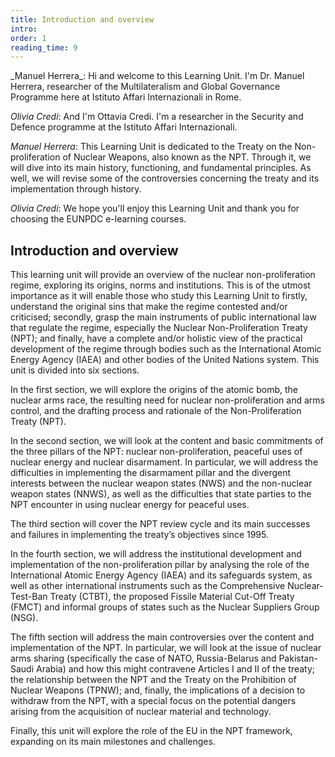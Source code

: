 ```yaml
---
title: Introduction and overview
intro:
order: 1
reading_time: 9
---
```


<LectureVideo smil="/lu05/video.smil" provider="video-stream">
  _Manuel Herrera_: Hi and welcome to this Learning Unit. I'm Dr. Manuel Herrera, researcher of the Multilateralism and Global Governance Programme
  here at Istituto Affari Internazionali in Rome.

  _Olivia Credi_: And I'm Ottavia Credi. I'm a researcher in the Security and Defence programme at the Istituto Affari Internazionali.

  _Manuel Herrera_: This Learning Unit is dedicated to the Treaty on the Non-proliferation of Nuclear Weapons, also known as the NPT.
  Through it, we will dive into its main history, functioning, and fundamental principles. As well, we will revise some of the controversies concerning the treaty and its implementation through history.

  _Olivia Credi_: We hope you'll enjoy this Learning Unit and thank you for choosing the EUNPDC e-learning courses.

</LectureVideo>

## Introduction and overview

This learning unit will provide an overview of the nuclear non-proliferation regime, exploring its origins, norms and institutions. This is of the utmost importance as it will enable those who study this Learning Unit to firstly, understand the original sins that make the regime contested and/or criticised; secondly, grasp the main instruments of public international law that regulate the regime, especially the Nuclear Non-Proliferation Treaty (NPT); and finally, have a complete and/or holistic view of the practical development of the regime through bodies such as the International Atomic Energy Agency (IAEA) and other bodies of the United Nations system. This unit is divided into six sections.

In the first section, we will explore the origins of the atomic bomb, the nuclear arms race, the resulting need for nuclear non-proliferation and arms control, and the drafting process and rationale of the Non-Proliferation Treaty (NPT).

In the second section, we will look at the content and basic commitments of the three pillars of the NPT: nuclear non-proliferation, peaceful uses of nuclear energy and nuclear disarmament. In particular, we will address the difficulties in implementing the disarmament pillar and the divergent interests between the nuclear weapon states (NWS) and the non-nuclear weapon states (NNWS), as well as the difficulties that state parties to the NPT encounter in using nuclear energy for peaceful uses.

The third section will cover the NPT review cycle   and its main successes and failures in implementing the treaty’s objectives since 1995.

In the fourth section, we will address the institutional development and implementation of the non-proliferation pillar by analysing the role of the International Atomic Energy Agency (IAEA) and its safeguards system, as well as other international instruments such as the Comprehensive Nuclear-Test-Ban Treaty (CTBT), the proposed Fissile Material Cut-Off Treaty (FMCT) and informal groups of states such as the Nuclear Suppliers Group (NSG).

The fifth section will address the main controversies over the content and implementation of the NPT. In particular, we will look at the issue of nuclear arms sharing (specifically the case of NATO, Russia-Belarus and Pakistan-Saudi Arabia) and how this might contravene Articles I and II of the treaty; the relationship between the NPT and the Treaty on the Prohibition of Nuclear Weapons (TPNW); and, finally, the implications of a decision to withdraw from the NPT, with a special focus on the potential dangers arising from the acquisition of nuclear material and technology.

Finally, this unit will explore the role of the EU in the NPT framework, expanding on its main milestones and challenges.
